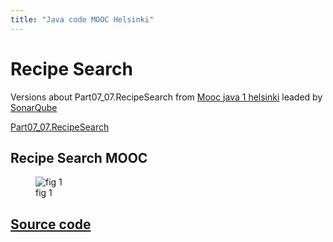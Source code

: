 ```yaml
---
title: "Java code MOOC Helsinki"
---
```


# Recipe Search

Versions about Part07_07.RecipeSearch from [Mooc java 1 helsinki](https://java-programming.mooc.fi/) leaded by [SonarQube](https://www.sonarsource.com/products/sonarqube/)


[Part07_07.RecipeSearch](https://java-programming.mooc.fi/part-7/3-larger-exercises)

##  Recipe Search MOOC

![fig 1](images/recipeSearch.PNG)

## [Source code](https://github.com/rarmero/Part07_07.RecipeSearch)
